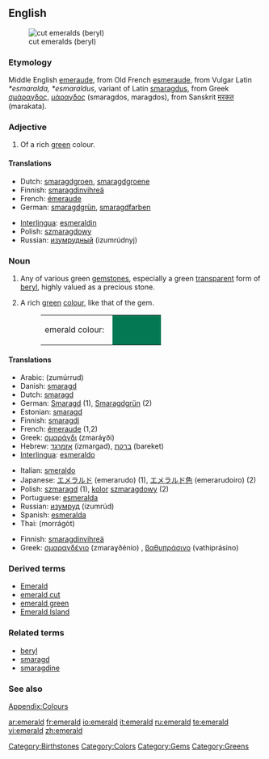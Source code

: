 {{see|Emerald}}
{{wikipedia}}
==English==
[[Image:Beryl_emeralds_cut_XH.jpg|thumb|right|cut emeralds (beryl)]]

===Etymology===
Middle English [[emeraude]], from Old French [[esmeraude]], from Vulgar Latin ''*esmaralda, *esmaraldus'', variant of Latin [[smaragdus]], from Greek [[σμάραγδος]], [[μάραγδος]] (smaragdos, maragdos), from Sanskrit [[मरकत]] (marakata).

===Adjective===
{{en-adj}}

# {{color}} Of a rich [[green]] colour.

====Translations====
{{top}}
*Dutch: [[smaragdgroen]], [[smaragdgroene]]
*Finnish: [[smaragdinvihreä]]
*French: [[émeraude]]
*German: [[smaragdgrün]], [[smaragdfarben]]
{{mid}}
*[[Interlingua]]: [[esmeraldin]]
*Polish: [[szmaragdowy]] {{m}}
*Russian: [[изумрудный]] (izumrúdnyj)
{{bottom}}

===Noun===
{{en-noun}}

# Any of various green [[gemstone]]s, especially a green [[transparent]] form of [[beryl]], highly valued as a precious stone.
# {{color}} A rich [[green]] [[colour]], like that of the gem.
#:<table><tr><td>emerald colour: &nbsp;</td><td bgcolor="#047853" width="80">&nbsp; </td></tr></table>

====Translations====
{{trans-top|gemstone}}
*Arabic: {{ARchar|[[زمرد|زمرّد]]}} (zumúrrud) {{m}}
*Danish: [[smaragd]]
*Dutch: [[smaragd]] {{m}}
*German: [[Smaragd]] {{m}} (1), [[Smaragdgrün]] {{n}} (2)
*Estonian: [[smaragd]]
*Finnish: [[smaragdi]]
*French: [[émeraude]] {{f}} (1,2)
*Greek: [[σμαράγδι]] (zmaráɣði) {{n}}
*Hebrew: [[אזמרגד]] (izmargad), [[ברקת]] (bareket)
*[[Interlingua]]: [[esmeraldo]]
{{trans-mid}}
*Italian: [[smeraldo]]
*Japanese: [[エメラルド]] (emerarudo) (1), [[エメラルド色]] (emerarudoiro) (2)
*Polish: [[szmaragd]] {{m}} (1), [[kolor]] [[szmaragdowy]] {{m}} (2)
*Portuguese: [[esmeralda]] {{f}}
*Russian: [[изумруд]] (izumrúd) {{m}}
*Spanish: [[esmeralda]] {{f}}
*Thai: {{THchar|[[มรกต]]}} (morrágòt)
{{trans-bottom}}

{{trans-top|colour}}
*Finnish: [[smaragdinvihreä]]
*Greek: [[σμαραγδένιο]] (zmaraɣðénio) {{n}}, [[βαθυπράσινο]] (vathiprásino) {{n}}
{{trans-mid}}
{{trans-bottom}}

===Derived terms===
*[[Emerald]]
*[[emerald cut]]
*[[emerald green]]
*[[Emerald Island]]

===Related terms===
*[[beryl]]
*[[smaragd]]
*[[smaragdine]]

===See also===
[[Wiktionary_Appendix:Colours|Appendix:Colours]]

[[Category:Birthstones]]
[[Category:Colors]]
[[Category:Gems]]
[[Category:Greens]]

[[ar:emerald]]
[[fr:emerald]]
[[io:emerald]]
[[it:emerald]]
[[ru:emerald]]
[[te:emerald]]
[[vi:emerald]]
[[zh:emerald]]